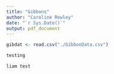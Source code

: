 ```yaml
---
title: "Gibbons"
author: "Caroline Rowley"
date: "`r Sys.Date()`"
output: pdf_document
---
```


```r
gibdat <- read.csv("./GibbonData.csv")

testing
```

```r
liam test
```
